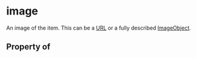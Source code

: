 # image

An image of the item. This can be a <a class="localLink" href="/URL">URL</a> or a fully described <a class="localLink" href="/ImageObject">ImageObject</a>.

## Property of



